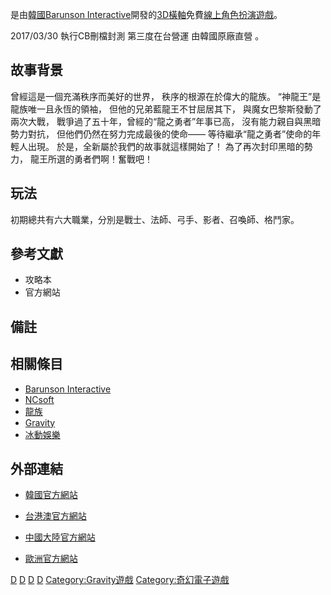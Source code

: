 {{更新|time=2019-02-07T13:47:21+00:00}}

{{NoteTA
| G1 = Games
| 1=zh-cn:梦幻龙族; zh-tw:夢幻龍族; zh-hk:夢幻龍族傳說;
}}
{{Infobox VG
| title = 夢幻龍族
| english = Dragonica
| image = File:dragonica.jpg
| developer = [[Barunson_Interactive|Barunson Interactive]]
| publisher = {{vgrelease|KR|[[Gravity|Gravity]]|TWHK|[[Gravity|Gravity]]|CN|[[冰動娛樂|冰動娛樂]]}}
| designer =
| engine =
| released = {{vgrelease|CN|2009年2月26日|TWHK|2017年3月30日CB刪檔封測}}
| genre = [[MMORPG|MMORPG]]
| modes = [[多人電子遊戲|多人]]
| platforms = [[Microsoft_Windows|Windows]]
| onlinegame =1
}}

{{vgname|夢幻龍族|en=Dragonica|cn=梦幻龙族|hk=tw|tw=夢幻龍族傳說}}是由[[韓國|韓國]][[Barunson_Interactive|Barunson Interactive]]開發的[[3D|3D]][[橫軸|橫軸]]免費[[MMORPG|線上角色扮演遊戲]]。

2017/03/30 執行CB刪檔封測 第三度在台營運 由韓國原廠直營
。

== 故事背景 ==

曾經這是一個充滿秩序而美好的世界， 
秩序的根源在於偉大的龍族。 
“神龍王”是龍族唯一且永恆的領袖， 
但他的兄弟藍龍王不甘屈居其下， 
與魔女巴黎斯發動了兩次大戰， 
戰爭過了五十年，曾經的“龍之勇者”年事已高， 
沒有能力親自與黑暗勢力對抗， 
但他們仍然在努力完成最後的使命—— 
等待繼承“龍之勇者”使命的年輕人出現。 
於是，全新屬於我們的故事就這樣開始了！ 
為了再次封印黑暗的勢力， 
龍王所選的勇者們啊！奮戰吧！

== 玩法 ==
初期總共有六大職業，分別是戰士、法師、弓手、影者、召喚師、格鬥家。

== 參考文獻 ==
* 攻略本
* 官方網站

== 備註 ==
{{Reflist}}

== 相關條目 ==
* [[Barunson_Interactive|Barunson Interactive]]
* [[NCsoft|NCsoft]]
* [[龍族|龍族]]
* [[Gravity|Gravity]]
* [[冰動娛樂|冰動娛樂]]

== 外部連結 ==
* {{ko}}[http://dragon.plaync.co.kr/ 韓國官方網站]{{Wayback|url=http://dragon.plaync.co.kr/ |date=20090301052635 }}
* {{zh-hant}}[https://web.archive.org/web/20170323234353/https://ml.gnjoy.com.tw/Event/ProWebSite2017/ 台港澳官方網站]
* {{zh-hans}}[https://web.archive.org/web/20090501212256/http://ml.playcool.com/ 中國大陸官方網站]
* {{en}}[http://playdragonsaga.com/ 歐洲官方網站] {{Wayback|url=http://playdragonsaga.com/ |date=20210115220118 }}

[[Category:NCsoft游戏|D]]
[[Category:大型多人在线角色扮演游戏|D]]
[[Category:2008年电子游戏|D]]
[[Category:Windows遊戲|D]]
[[Category:Gravity遊戲|Category:Gravity遊戲]]
[[Category:奇幻電子遊戲|Category:奇幻電子遊戲]]